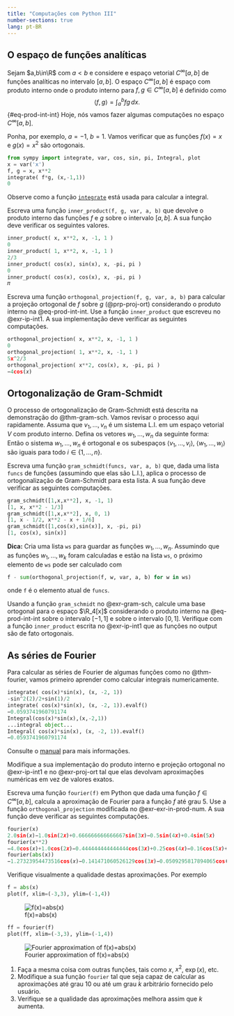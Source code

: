 ```yaml
---
title: "Computações com Python III"
number-sections: true
lang: pt-BR
--- 
```


## O espaço de funções analíticas

Sejam $a,b\in\R$ com $a<b$ e considere e espaço vetorial $C^\infty[a,b]$ de funções analíticas no intervalo $[a,b]$. O espaço $C^\infty[a,b]$  é espaço com produto interno onde o produto interno para $f,g\in C^\infty[a,b]$ é definido como 
$$
\left<f,g\right>=\int_a^b fg\, dx.
$${#eq-prod-int-int}
Hoje, nós vamos fazer algumas computações no espaço $C^\infty[a,b]$.


:::{#exm-ip-int}
Ponha, por exemplo, $a=-1$, $b=1$. Vamos verificar que as funções $f(x)=x$ e $g(x)=x^2$ são ortogonais. 
```python
from sympy import integrate, var, cos, sin, pi, Integral, plot
x = var('x')
f, g = x, x**2
integrate( f*g, (x,-1,1))
0
```
:::
Observe como a função [`integrate`](https://docs.sympy.org/latest/modules/integrals/integrals.html) está usada para calcular a integral.

:::{#exr-ip-int1}
Escreva uma função `inner_product(f, g, var, a, b)` que devolve o produto interno das funções $f$ e $g$ sobre o intervalo $[a,b]$. A sua função deve verificar os seguintes valores.
```python
inner_product( x, x**2, x, -1, 1 )
0
inner_product( 1, x**2, x, -1, 1 )
2/3
inner_product( cos(x), sin(x), x, -pi, pi )
0
inner_product( cos(x), cos(x), x, -pi, pi )
𝜋
```
:::

:::{#exr-proj-ort}
Escreva uma função `orthogonal_projection(f, g, var, a, b)` para calcular a projeção ortogonal de $f$ sobre $g$ (@prp-proj-ort) considerando o 
produto interno na @eq-prod-int-int. Use a função `inner_product` que escreveu no @exr-ip-int1. A sua implementação deve verificar as seguintes computações. 
```python
orthogonal_projection( x, x**2, x, -1, 1 )
0
orthogonal_projection( 1, x**2, x, -1, 1 )
5x^2/3
orthogonal_projection( x**2, cos(x), x, -pi, pi )
−4cos(𝑥)
```
::: 

## Ortogonalização de Gram-Schmidt


O processo de ortogonalização  de Gram-Schmidt está descrita na demonstração do @thm-gram-sch. Vamos revisar o processo aqui rapidamente. Assuma que $v_1,\ldots,v_n$ é um sistema L.I. em um espaço vetorial $V$ com produto interno. Defina os vetores $w_1,\ldots,w_n$ da seguinte forma:
\begin{align*}
w_1&=v_1;\\
w_2&=v_2-\mbox{proj}_{w_1}(v_2);\\
w_3&=v_3-\mbox{proj}_{w_1}(v_3)-\mbox{proj}_{w_2}(v_3);\\
&\vdots\\
w_n&=v_n-\mbox{proj}_{w_1}(v_n)-\mbox{proj}_{w_2}(v_n)-\cdots-\mbox{proj}_{w_{n-1}}(v_n).
\end{align*}
Então o sistema $w_1,\ldots,w_n$ é ortogonal e os subespaços $\left<v_1,\ldots,v_i\right>$, $\left<w_1,\ldots,w_i\right>$ são iguais para todo $i\in\{1,\ldots,n\}$. 


:::{#exr-gram-sch}
Escreva uma função `gram_schmidt(funcs, var, a, b)` que, dada uma lista `funcs` de funções (assumindo que elas são L.I.), aplica o processo de ortogonalização de Gram-Schmidt para esta lista.  A sua função deve verificar as seguintes computações. 
```python
gram_schmidt([1,x,x**2], x, -1, 1)
[1, x, x**2 - 1/3]
gram_schmidt([1,x,x**2], x, 0, 1)
[1, x - 1/2, x**2 - x + 1/6]
gram_schmidt([1,cos(x),sin(x)], x, -pi, pi)
[1, cos(x), sin(x)]
```
**Dica:** Cria uma lista `ws` para guardar as funções $w_1,\ldots,w_n$. Assumindo que as funções $w_1,\ldots,w_{k}$ foram calculadas e estão na lista `ws`, o próximo elemento de `ws` pode ser calculado com 
```python
f - sum(orthogonal_projection(f, w, var, a, b) for w in ws)
```
onde `f` é o elemento atual de `funcs`.
:::

:::{#exr-gram-sch1}
Usando a função `gram_schmidt` no @exr-gram-sch, calcule uma base ortogonal para o espaço $\R_4[x]$ considerando o produto interno 
na @eq-prod-int-int sobre o intervalo $[-1,1]$ e sobre o intervalo $[0,1]$. Verifique com a função `inner_product` escrita no @exr-ip-int1 que as funções no output são de fato ortogonais.
:::

## As séries de Fourier

Para calcular as séries de Fourier de algumas funções como no @thm-fourier, vamos primeiro aprender como calcular integrais numericamente. 

```python
integrate( cos(x)*sin(x), (x, -2, 1))
-sin^2(2)/2+sin(1)/2
integrate( cos(x)*sin(x), (x, -2, 1)).evalf()
−0.0593741960791174
Integral(cos(x)*sin(x),(x,-2,1))
...integral object...
Integral( cos(x)*sin(x), (x, -2, 1)).evalf()
−0.0593741960791174
```
Consulte o [manual](https://docs.sympy.org/latest/modules/evalf.html#sums-and-integrals) para mais informações.

:::{#exr-in-prod-num}
Modifique a sua implementação do produto interno e projeção ortogonal no @exr-ip-int1 e no @exr-proj-ort tal que elas devolvam 
aproximações numéricas em vez de valores exatos. 
:::

:::{#exr-fourier}
Escreva uma função `fourier(f)` em Python que dada uma função $f\in C^\infty[a,b]$, calcula a aproximação de Fourier para a função $f$ até grau $5$. Use a função `orthogonal_projection` modificada no @exr-exr-in-prod-num. A sua função deve verificar as seguintes computações.
```python
fourier(x)
2.0sin(𝑥)−1.0sin(2𝑥)+0.666666666666667sin(3𝑥)−0.5sin(4𝑥)+0.4sin(5𝑥)
fourier(x**2)
−4.0cos(𝑥)+1.0cos(2𝑥)−0.444444444444444cos(3𝑥)+0.25cos(4𝑥)−0.16cos(5𝑥)+3.28986813369645
fourier(abs(x))
−1.27323954473516cos(𝑥)−0.141471060526129cos(3𝑥)−0.0509295817894065cos(5𝑥)+1.5707963267949
```
:::

:::{#exr-fourier}
Verifique visualmente a qualidade destas aproximações. Por exemplo 
```python
f = abs(x)
plot(f, xlim=(-3,3), ylim=(-1,4))
```
![f(x)=abs(x)](img/abs.png)
```python
ff = fourier(f)
plot(ff, xlim=(-3,3), ylim=(-1,4))
```
![Fourier approximation of f(x)=abs(x)](img/abs_four.png)

1. Faça a mesma coisa com outras funções, tais como $x$, $x^2$, $\exp(x)$, etc. 
2. Modifique a sua função `fourier` tal que seja capaz de calcular as aproximações até grau $10$ ou até um grau $k$ arbitrário fornecido pelo usuário. 
3. Verifique se a qualidade das aproximações melhora assim que $k$ aumenta. 
:::